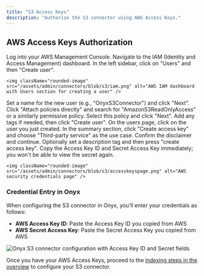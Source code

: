 ```yaml
---
title: "S3 Access Keys"
description: "Authorize the S3 connector using AWS Access Keys."
---
```


## AWS Access Keys Authorization

<Steps>
  <Step title="Open AWS Console">
    Log into your AWS Management Console.
  </Step>

  <Step title="Open IAM">
    Navigate to the IAM (Identity and Access Management) dashboard.
  </Step>

  <Step title="Create user">
    In the left sidebar, click on "Users" and then "Create user".

    <img className="rounded-image" src="/assets/admin/connectors/blob/s3/iam.png" alt="AWS IAM dashboard with Users section for creating a user" />
  </Step>

  <Step title="Set user details">
    Set a name for the new user (e.g., "OnyxS3Connector") and click "Next".
  </Step>

  <Step title="Attach policy">
    Click "Attach policies directly" and search for "AmazonS3ReadOnlyAccess" or a similarly permissive policy.
    Select this policy and click "Next".
  </Step>

  <Step title="Create user">
    Add any tags if needed, then click "Create user".
  </Step>

  <Step title="Create access key">
    On the users page, click on the user you just created. In the summary section,
    click "Create access key" and choose "Third-party service" as the use case. Confirm the disclaimer and continue.
  </Step>

  <Step title="Copy keys">
    Optionally set a description tag and then press "create access key".
    Copy the Access Key ID and Secret Access Key immediately; you won't be able to view the secret again.

    <img className="rounded-image" src="/assets/admin/connectors/blob/s3/accesskeyspage.png" alt="AWS security credentials page" />
  </Step>
</Steps>

### Credential Entry in Onyx

When configuring the S3 connector in Onyx, you'll enter your credentials as follows:
- **AWS Access Key ID**: Paste the Access Key ID you copied from AWS
- **AWS Secret Access Key**: Paste the Secret Access Key you copied from AWS

<img className="rounded-image" src="/assets/admin/connectors/blob/s3/onyx-access-key.png" alt="Onyx S3 connector configuration with Access Key ID and Secret fields" />

Once you have your AWS Access Keys, proceed to the [indexing steps in the overview](./overview#indexing)
to configure your S3 connector.
